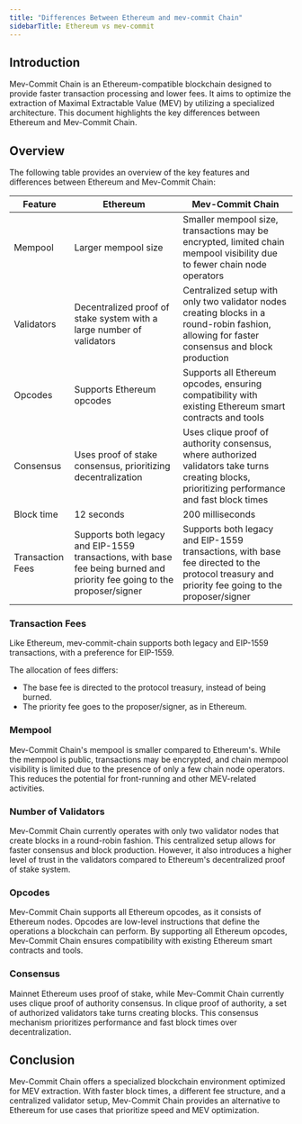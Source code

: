 ```yaml
---
title: "Differences Between Ethereum and mev-commit Chain"
sidebarTitle: Ethereum vs mev-commit
---
```


## Introduction

Mev-Commit Chain is an Ethereum-compatible blockchain designed to provide faster transaction processing and lower fees.
It aims to optimize the extraction of Maximal Extractable Value (MEV) by utilizing a specialized architecture.
This document highlights the key differences between Ethereum and Mev-Commit Chain.

## Overview

The following table provides an overview of the key features and differences between Ethereum and Mev-Commit Chain:

| Feature          | Ethereum                                                                                                                 | Mev-Commit Chain                                                                                                                                |
| ---------------- | ------------------------------------------------------------------------------------------------------------------------ | ----------------------------------------------------------------------------------------------------------------------------------------------- |
| Mempool          | Larger mempool size                                                                                                      | Smaller mempool size, transactions may be encrypted, limited chain mempool visibility due to fewer chain node operators                         |
| Validators       | Decentralized proof of stake system with a large number of validators                                                    | Centralized setup with only two validator nodes creating blocks in a round-robin fashion, allowing for faster consensus and block production    |
| Opcodes          | Supports Ethereum opcodes                                                                                                | Supports all Ethereum opcodes, ensuring compatibility with existing Ethereum smart contracts and tools                                          |
| Consensus        | Uses proof of stake consensus, prioritizing decentralization                                                             | Uses clique proof of authority consensus, where authorized validators take turns creating blocks, prioritizing performance and fast block times |
| Block time       | 12 seconds                                                                                                               | 200 milliseconds                                                                                                                                |
| Transaction Fees | Supports both legacy and EIP-1559 transactions, with base fee being burned and priority fee going to the proposer/signer | Supports both legacy and EIP-1559 transactions, with base fee directed to the protocol treasury and priority fee going to the proposer/signer   |

### Transaction Fees

Like Ethereum, mev-commit-chain supports both legacy and EIP-1559 transactions, with a preference for EIP-1559.

The allocation of fees differs:

- The base fee is directed to the protocol treasury, instead of being burned.
- The priority fee goes to the proposer/signer, as in Ethereum.

### Mempool

Mev-Commit Chain's mempool is smaller compared to Ethereum's. While the mempool is public, transactions may be encrypted, and chain mempool visibility is limited due to the presence of only a few chain node operators. This reduces the potential for front-running and other MEV-related activities.

### Number of Validators

Mev-Commit Chain currently operates with only two validator nodes that create blocks in a round-robin fashion. This centralized setup allows for faster consensus and block production. However, it also introduces a higher level of trust in the validators compared to Ethereum's decentralized proof of stake system.

### Opcodes

Mev-Commit Chain supports all Ethereum opcodes, as it consists of Ethereum nodes. Opcodes are low-level instructions that define the operations a blockchain can perform. By supporting all Ethereum opcodes, Mev-Commit Chain ensures compatibility with existing Ethereum smart contracts and tools.

### Consensus

Mainnet Ethereum uses proof of stake, while Mev-Commit Chain currently uses clique proof of authority consensus. In clique proof of authority, a set of authorized validators take turns creating blocks. This consensus mechanism prioritizes performance and fast block times over decentralization.

## Conclusion

Mev-Commit Chain offers a specialized blockchain environment optimized for MEV extraction. With faster block times, a different fee structure, and a centralized validator setup, Mev-Commit Chain provides an alternative to Ethereum for use cases that prioritize speed and MEV optimization.
